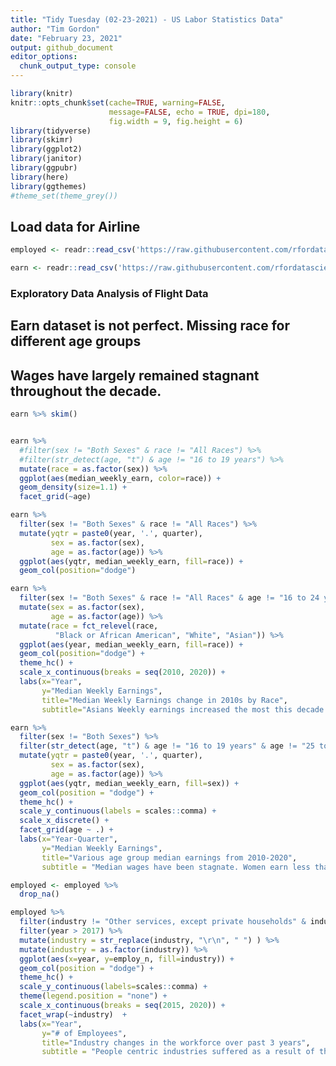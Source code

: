 ```yaml
---
title: "Tidy Tuesday (02-23-2021) - US Labor Statistics Data"
author: "Tim Gordon"
date: "February 23, 2021"
output: github_document
editor_options: 
  chunk_output_type: console
---
```


```r
library(knitr)
knitr::opts_chunk$set(cache=TRUE, warning=FALSE,
                      message=FALSE, echo = TRUE, dpi=180,
                      fig.width = 9, fig.height = 6)
library(tidyverse)
library(skimr)
library(ggplot2)
library(janitor)
library(ggpubr)
library(here)
library(ggthemes)
#theme_set(theme_grey())
```

## Load data for Airline

```r
employed <- readr::read_csv('https://raw.githubusercontent.com/rfordatascience/tidytuesday/master/data/2021/2021-02-23/employed.csv')

earn <- readr::read_csv('https://raw.githubusercontent.com/rfordatascience/tidytuesday/master/data/2021/2021-02-23/earn.csv')

```

### Exploratory Data Analysis of Flight Data
## Earn dataset is not perfect. Missing race for different age groups
## Wages have largely remained stagnant throughout the decade.

```r
earn %>% skim()


earn %>%
  #filter(sex != "Both Sexes" & race != "All Races") %>% 
  #filter(str_detect(age, "t") & age != "16 to 19 years") %>%
  mutate(race = as.factor(sex)) %>%
  ggplot(aes(median_weekly_earn, color=race)) +
  geom_density(size=1.1) + 
  facet_grid(~age)

earn %>%
  filter(sex != "Both Sexes" & race != "All Races") %>%
  mutate(yqtr = paste0(year, '.', quarter),
         sex = as.factor(sex),
         age = as.factor(age)) %>%
  ggplot(aes(yqtr, median_weekly_earn, fill=race)) +
  geom_col(position="dodge")

earn %>%
  filter(sex != "Both Sexes" & race != "All Races" & age != "16 to 24 years" & age != "25 to 54 years") %>%
  mutate(sex = as.factor(sex),
         age = as.factor(age)) %>%
  mutate(race = fct_relevel(race, 
          "Black or African American", "White", "Asian")) %>%
  ggplot(aes(year, median_weekly_earn, fill=race)) +
  geom_col(position="dodge") +
  theme_hc() +
  scale_x_continuous(breaks = seq(2010, 2020)) +
  labs(x="Year", 
       y="Median Weekly Earnings", 
       title="Median Weekly Earnings change in 2010s by Race",
       subtitle="Asians Weekly earnings increased the most this decade.")

earn %>%
  filter(sex != "Both Sexes") %>%
  filter(str_detect(age, "t") & age != "16 to 19 years" & age != "25 to 54 years" & age != "16 to 24 years") %>%
  mutate(yqtr = paste0(year, '.', quarter),
         sex = as.factor(sex),
         age = as.factor(age)) %>%
  ggplot(aes(yqtr, median_weekly_earn, fill=sex)) +
  geom_col(position = "dodge") +
  theme_hc() +
  scale_y_continuous(labels = scales::comma) +
  scale_x_discrete() +
  facet_grid(age ~ .) +
  labs(x="Year-Quarter",
       y="Median Weekly Earnings",
       title="Various age group median earnings from 2010-2020", 
       subtitle = "Median wages have been stagnate. Women earn less than men across all ages.")

```

```r
employed <- employed %>%
  drop_na() 

employed %>% 
  filter(industry != "Other services, except private households" & industry != "Private households" & industry != "Wholesale and retail trade") %>%
  filter(year > 2017) %>%
  mutate(industry = str_replace(industry, "\r\n", " ") ) %>%
  mutate(industry = as.factor(industry)) %>%
  ggplot(aes(x=year, y=employ_n, fill=industry)) +
  geom_col(position = "dodge") +
  theme_hc() +
  scale_y_continuous(labels=scales::comma) +
  theme(legend.position = "none") +
  scale_x_continuous(breaks = seq(2015, 2020)) +
  facet_wrap(~industry)  +
  labs(x="Year",
       y="# of Employees", 
       title="Industry changes in the workforce over past 3 years",
       subtitle = "People centric industries suffered as a result of the pandemic.")
```


